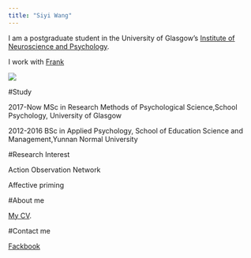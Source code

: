 ```yaml
---
title: "Siyi Wang"   
---
```


I am a postgraduate student in the University of Glasgow's
[Institute of Neuroscience and Psychology](http://www.gla.ac.uk/researchinstitutes/neurosciencepsychology/).

I work with [Frank](http://supervisor/website)



![](images/syi.jpeg)   

#Study    

2017-Now  MSc in Research Methods of Psychological Science,School Psychology, University of Glasgow

2012-2016 BSc in Applied Psychology, School of Education Science and Management,Yunnan Normal University




#Research Interest

Action Observation Network

Affective priming

#About me

[My CV](My CV.docx).


#Contact me

[Fackbook](https://www.facebook.com/siyi.wang.319)

